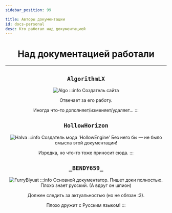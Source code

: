 ```yaml
---
sidebar_position: 99

title: Авторы документации
id: docs-personal
desc: Кто работал над документацией
---
```



<div align="center">

# Над документацией работали

---

<Tabs>
<TabItem value="algo" label="AlgorithmLX" attributes={{className: style.algo}}>

## `AlgorithmLX`
    
![Algo](@site/static/img/doc/chrs/AlgorithmLX.png "Это AlgorithmLX")
:::info Создатель сайта
    
Отвечает за его работу.
    
Иногда что-то дополняет/изменяет/удаляет...
:::

</TabItem>
<TabItem value="halva" label="HollowHorizon" attributes={{className: style.halva}}>

## `HollowHorizon`
    
![Halva](@site/static/img/doc/chrs/HollowHorizon.png)
:::info Создатель мода 'HollowEngine'
Без него бы — не было смысла этой документации!
    
Изредка, но что-то тоже приносит сюда.
:::
    
</TabItem>
<TabItem value="bendy659" label="_BENDY659_" attributes={{className: style.bendy}}>

## `_BENDY659_`
    
![FurryBlyuat](@site/static/img/doc/chrs/_BENDY659_.png)
:::info Основной документатор.
Пишет доки полностью.  
Плохо знает русский. (А вдруг он шпион)
    
Должен следить за актуальностью (но не обязан :З).
    
Плохо дружит с Русским языком!
:::

</TabItem>
</Tabs>

</div>
